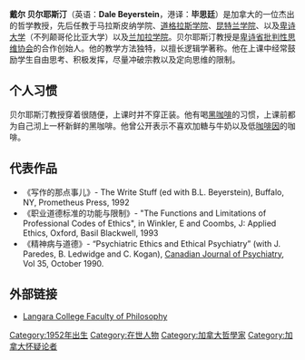 '''戴尔 贝尔耶斯汀'''（英语：'''Dale Beyerstein'''，港译：'''毕思廷'''）是加拿大的一位杰出的哲学教授，先后任教于马拉斯皮纳学院、[[道格拉斯学院|道格拉斯学院]]、[[昆特兰学院|昆特兰学院]]、以及[[卑诗大学|卑诗大学]]（不列颠哥伦比亚大学）以及[[兰加拉学院|兰加拉学院]]。贝尔耶斯汀教授是[[卑诗省|卑诗省]][[批判性思维协会|批判性思维协会]]的合作创始人。他的教学方法独特，以擅长逻辑学著称。他在上课中经常鼓励学生自由思考、积极发挥，尽量冲破宗教以及定向思维的限制。

== 个人习惯 ==
贝尔耶斯汀教授穿着很随便，上课时并不穿正装。他有喝[[黑咖啡|黑咖啡]]的习惯，上课前都为自己沏上一杯新鲜的黑咖啡。他曾公开表示不喜欢加糖与牛奶以及低[[咖啡因|咖啡因]]的咖啡。

== 代表作品 ==
* 《写作的那点事儿》- The Write Stuff (ed with B.L. Beyerstein), Buffalo, NY, Prometheus Press, 1992
* 《职业道德标准的功能与限制》- "The Functions and Limitations of Professional Codes of Ethics", in Winkler, E and Coombs, J: Applied Ethics, Oxford, Basil Blackwell, 1993
* 《精神病与道德》- “Psychiatric Ethics and Ethical Psychiatry” (with J. Paredes, B. Ledwidge and C. Kogan), [[Canadian_Journal_of_Psychiatry|Canadian Journal of Psychiatry]], Vol 35, October 1990.

== 外部链接 ==
* [https://web.archive.org/web/20090207134626/http://langara.bc.ca/philosophy/faculty.html Langara College Faculty of Philosophy]


[[Category:1952年出生|Category:1952年出生]]
[[Category:在世人物|Category:在世人物]]
[[Category:加拿大哲學家|Category:加拿大哲學家]]
[[Category:加拿大怀疑论者|Category:加拿大怀疑论者]]